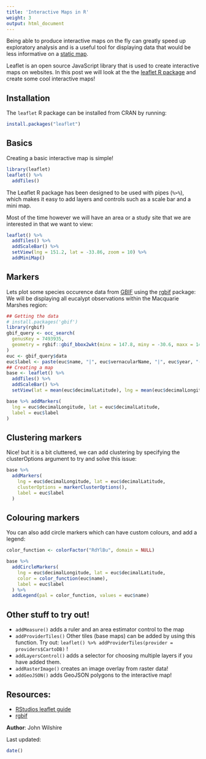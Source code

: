 ```yaml
---
title: 'Interactive Maps in R'
weight: 3
output: html_document
---
```


Being able to produce interactive maps on the fly can greatly speed up exploratory analysis and is a useful tool for displaying data that would be less informative on a [static map](/making-simple-maps).

Leaflet is an open source JavaScript library that is used to create interactive maps on websites. In this post we will look at the the [leaflet R package](https://github.com/rstudio/leaflet) and create some cool interactive maps!

## Installation

The `leaflet` R package can be installed from CRAN by running: 

```r
install.packages("leaflet")
```

## Basics

Creating a basic interactive map is simple! 

```r
library(leaflet)
leaflet() %>%
  addTiles()
```

The Leaflet R package has been designed to be used with pipes (`%>%`), which makes it easy to add layers and controls such as a scale bar and a mini map.

Most of the time however we will have an area or a study site that we are interested in that we want to view:

```r
leaflet() %>%
  addTiles() %>%
  addScaleBar() %>%
  setView(lng = 151.2, lat = -33.86, zoom = 10) %>%
  addMiniMap()
```


## Markers

Lets plot some species occurence data from [GBIF](https://www.gbif.org/) using the [rgbif](https://github.com/ropensci/rgbif) package:
We will be displaying all eucalypt observations within the Macquarie Marshes region:

```r
## Getting the data
# install.packages('gbif')
library(rgbif)
gbif_query <- occ_search(
  genusKey = 7493935,
  geometry = rgbif::gbif_bbox2wkt(minx = 147.8, miny = -30.6, maxx = 147.4, maxy = -31)
)
euc <- gbif_query$data
euc$label <- paste(euc$name, "|", euc$vernacularName, "|", euc$year, "-", month.abb[euc$month])
## Creating a map
base <- leaflet() %>%
  addTiles() %>%
  addScaleBar() %>%
  setView(lat = mean(euc$decimalLatitude), lng = mean(euc$decimalLongitude), zoom = 10)

base %>% addMarkers(
  lng = euc$decimalLongitude, lat = euc$decimalLatitude,
  label = euc$label
)
```

## Clustering markers

Nice! but it is a bit cluttered, we can add clustering by specifying the clusterOptions argument to try and solve this issue:

```r
base %>%
  addMarkers(
    lng = euc$decimalLongitude, lat = euc$decimalLatitude,
    clusterOptions = markerClusterOptions(),
    label = euc$label
  )
```

## Colouring markers

You can also add circle markers which can have custom colours, and add a legend:

```r
color_function <- colorFactor("RdYlBu", domain = NULL)

base %>%
  addCircleMarkers(
    lng = euc$decimalLongitude, lat = euc$decimalLatitude,
    color = color_function(euc$name),
    label = euc$label
  ) %>%
  addLegend(pal = color_function, values = euc$name)
```

## Other stuff to try out!

* `addMeasure()` adds a ruler and an area estimator control to the map
* `addProviderTiles()` Other tiles (base maps) can be added by using this function. Try out: `leaflet() %>% addProviderTiles(provider = providers$CartoDB)` !
* `addLayersControl()` adds a selector for choosing multiple layers if you have added them.
* `addRasterImage()` creates an image overlay from raster data!
* `addGeoJSON()` adds GeoJSON polygons to the interactive map!

## Resources: 

* [RStudios leaflet guide](https://rstudio.github.io/leaflet/)
* [rgbif](https://github.com/ropensci/rgbif)

**Author**: John Wilshire

Last updated:
```r
date()
```
